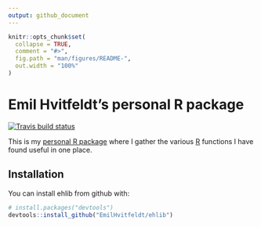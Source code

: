 ```yaml
---
output: github_document
---
```


<!-- README.md is generated from README.Rmd. Please edit that file -->

```r
knitr::opts_chunk$set(
  collapse = TRUE,
  comment = "#>",
  fig.path = "man/figures/README-",
  out.width = "100%"
)
```

# Emil Hvitfeldt's personal R package

[![Travis build status](https://travis-ci.org/EmilHvitfeldt/ehlib.svg?branch=master)](https://travis-ci.org/EmilHvitfeldt/ehlib)

This is my [personal R package](https://hilaryparker.com/2013/04/03/personal-r-packages/) where I gather the various [R](https://www.r-project.org/) functions I have found useful in one place. 

## Installation

You can install ehlib from github with:

```r
# install.packages("devtools")
devtools::install_github("EmilHvitfeldt/ehlib")
```

